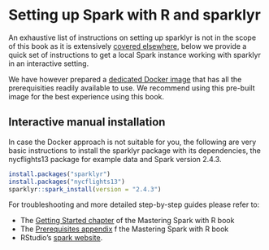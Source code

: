 # Setting up Spark with R and sparklyr

An exhaustive list of instructions on setting up sparklyr is not in the scope of this book as it is extensively [covered elsewhere](https://therinspark.com/starting.html), below we provide a quick set of instructions to get a local Spark instance working with sparklyr in an interactive setting.

We have however prepared a [dedicated Docker image](using-a-ready-made-docker-image.html) that has all the prerequisities readily available to use. We recommend using this pre-built image for the best experience using this book.

## Interactive manual installation

In case the Docker approach is not suitable for you, the following are very basic instructions to install the sparklyr package with its dependencies, the nycflights13 package for example data and Spark version 2.4.3.

```r
install.packages("sparklyr")
install.packages("nycflights13")
sparklyr::spark_install(version = "2.4.3")
```

For troubleshooting and more detailed step-by-step guides please refer to:

- The [Getting Started chapter](https://therinspark.com/starting.html) of the Mastering Spark with R book
- The [Prerequisites appendix](https://therinspark.com/appendix.html#appendix-prerequisites) f the Mastering Spark with R book
- RStudio's [spark website](https://spark.rstudio.com/#installation).
